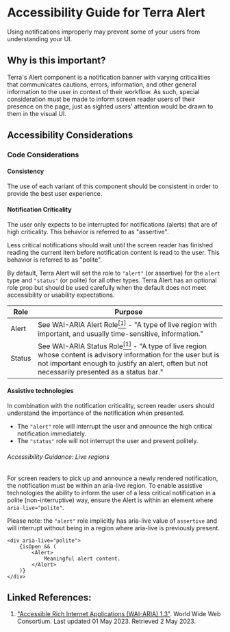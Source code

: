 

<Badge />

# Accessibility Guide for Terra Alert

<Notice variant="important" ariaLevel="2">

Using notifications improperly may prevent some of your users from understanding your UI.

</Notice>

<Whitespace />

## Why is this important?

Terra's Alert component is a notification banner with varying criticalities that communicates cautions, errors, information, and other general information to the user in context of their workflow. As such, special consideration must be made to inform screen reader users of their presence on the page, just as sighted users' attention would be drawn to them in the visual UI.

## Accessibility Considerations

### Code Considerations

#### Consistency

The use of each variant of this component should be consistent in order to provide the best user experience.

#### Notification Criticality

The user only expects to be interrupted for notifications (alerts) that are of high criticality. This behavior is referred to as "assertive".

Less critical notifications should wait until the screen reader has finished reading the current item before notification content is read to the user. This behavior is referred to as "polite".

By default, Terra Alert will set the role to `"alert"` (or assertive) for the `alert` type and `"status"` (or polite) for all other types.
Terra Alert has an optional role prop but should be used carefully when the default does not meet accessibility or usability expectations.

| Role | Purpose |
| --- | --- |
| Alert | See <Hyperlink href="https://w3c.github.io/aria/#alert" variant="external">WAI-ARIA Alert Role</Hyperlink>[<sup>[1]</sup>](/components/cerner-terra-core-docs/alert/accessibility-guide#linked-references) - "A type of live region with important, and usually time-sensitive, information." |
| Status | See <Hyperlink href="https://w3c.github.io/aria/#status" variant="external">WAI-ARIA Status Role</Hyperlink>[<sup>[1]</sup>](/components/cerner-terra-core-docs/alert/accessibility-guide#linked-references) - "A type of live region whose content is advisory information for the user but is not important enough to justify an alert, often but not necessarily presented as a status bar." |

#### Assistive technologies

In combination with the notification criticality, screen reader users should understand the importance of the notification when presented.

* The `"alert"` role will interrupt the user and announce the high critical notification immediately.
* The `"status"` role will not interrupt the user and present politely.

<Notice variant="important" ariaLevel="5">

###### Accessibility Guidance: Live regions

For screen readers to pick up and announce a newly rendered notification, the notification must be within an aria-live region.
To enable assistive technologies the ability to inform the user of a less critical notification in a polite (non-interruptive) way, ensure the Alert is
within an element where `aria-live="polite"`.

Please note: the `"alert"` role implicitly has aria-live value of `assertive` and will interrupt without being in a region where aria-live is previously present.

<div aria-label="Example code">


    <div aria-live="polite">
        {isOpen && (
            <Alert>
                Meaningful alert content.
            </Alert>
        )}
    </div>

</div>

</Notice>

## Linked References:
1. ["Accessible Rich Internet Applications (WAI-ARIA) 1.3"](https://w3c.github.io/aria/). World Wide Web Consortium. Last updated 01 May 2023. Retrieved 2 May 2023.